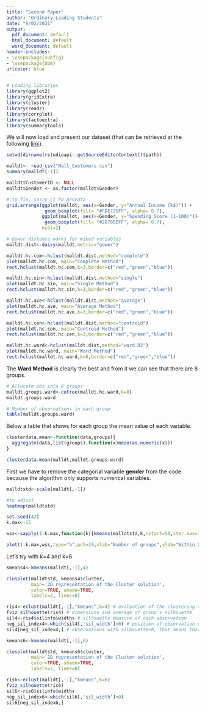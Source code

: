 ```yaml
---
title: "Second Paper"
author: "Ordinary Leading Students"
date: "6/02/2021"
output:
  pdf_document: default
  html_document: default
  word_document: default
header-includes:
- \usepackage{subfig}
- \usepackage{bbm}
urlcolor: blue
---
```


```r
# Loading libraries
library(ggplot2)
library(gridExtra)
library(cluster)
library(readr)
library(corrplot) 
library(factoextra)
library(summarytools)
```


\begin{abstract}
Mall dataset TO EXPLAIN

\end{abstract}

\section{Data}
We will now load and present our dataset (that can be retrieved at the following [link](https://www.kaggle.com/vjchoudhary7/customer-segmentation-tutorial-in-python)). 

```r
setwd(dirname(rstudioapi::getSourceEditorContext()$path))

malldt<- read_csv("Mall_Customers.csv")
summary(malldt[-1])
```

\section{Data Cleaning}

```r
malldt$CustomerID <- NULL
malldt$Gender <- as.factor(malldt$Gender)
```

\section{Data Visualization}

```r
# to fix, sorry ci ho provato
grid.arrange(ggplot(malldt, aes(x=Gender, y="Annual Income (k$)")) +
              geom_boxplot(fill= "#FDE725FF", alpha= 0.7), 
             ggplot(malldt, aes(x=Gender, y="Spending Score (1-100)"))+
              geom_boxplot(fill= "#2D708EFF", alpha= 0.7), 
             ncol=2)
```


\section{Dendograms}

```r
# Gower distance works for mixed variables
malldt.dist<-daisy(malldt,metric="gower")

malldt.hc.com<-hclust(malldt.dist,method="complete") 
plot(malldt.hc.com, main="Complete Method") 
rect.hclust(malldt.hc.com,k=3,border=c("red","green","blue")) 

malldt.hc.sin<-hclust(malldt.dist,method="single") 
plot(malldt.hc.sin, main="Single Method") 
rect.hclust(malldt.hc.sin,k=3,border=c("red","green","blue")) 

malldt.hc.ave<-hclust(malldt.dist,method="average") 
plot(malldt.hc.ave, main="Average Method") 
rect.hclust(malldt.hc.ave,k=3,border=c("red","green","blue")) 

malldt.hc.cen<-hclust(malldt.dist,method="centroid") 
plot(malldt.hc.cen, main="Centroid Method") 
rect.hclust(malldt.hc.cen,k=3,border=c("red","green","blue")) 

malldt.hc.ward<-hclust(malldt.dist,method="ward.D2") 
plot(malldt.hc.ward, main="Ward Method") 
rect.hclust(malldt.hc.ward,k=8,border=c("red","green","blue"))  
```

\subsection{Ward Method}

The **Ward Method** is clearly the best and from it we can see that there are 8 groups.

```r
# Allocate obs into 8 groups
malldt.groups.ward<-cutree(malldt.hc.ward,k=8) 
malldt.groups.ward

# Number of observations in each group
table(malldt.groups.ward)
```


Below a table that shows for each group the mean value of each variable. 

```r
clusterdata.mean<-function(data,groups){
  aggregate(data,list(groups),function(x)mean(as.numeric(x)))
}

clusterdata.mean(malldt,malldt.groups.ward)
```


\section{K-Means algorithm}

First we have to remove the categorial variable **gender** from the code because 
the algorithm only supports numerical variables.

```r
malldtstd<-scale(malldt[,-1]) 
```

\subsection{Heatmap}

```r
#to adjust
heatmap(malldtstd)
```

\subsection{Finding K}

```r
set.seed(42)
k.max<-15 

wss<-sapply(1:k.max,function(k){kmeans(malldtstd,k,nstart=50,iter.max=15)$tot.withinss})

plot(1:k.max,wss,type="b",pch=19,xlab="Number of groups",ylab="Within Deviation",col="blue") 
```

Let's try with k=4 and k=6

\subsection{K = 4}

```r
kmeans4<-kmeans(malldt[,-1],4) 

clusplot(malldtstd, kmeans4$cluster, 
         main='2D representation of the Cluster solution',
         color=TRUE, shade=TRUE,
         labels=2, lines=0)
```

```r
ris4<-eclust(malldt[,-1],"kmeans",k=4) # evaluation of the clustering composition
fviz_silhouette(ris4) # dimensions and average of group's silhouette
sil4<-ris4$silinfo$widths # silhouette measure of each observation
neg_sil_index4<-which(sil4[,'sil_width']<0) # position of observation of silhouette<0
sil4[neg_sil_index4,] # observations with silhouette<0, that means that the observation should belong to the closest cluster

```


\subsection{K = 6}

```r
kmeans6<-kmeans(malldt[,-1],6)

clusplot(malldtstd, kmeans6$cluster, 
         main='2D representation of the Cluster solution',
         color=TRUE, shade=TRUE,
         labels=2, lines=0)

ris6<-eclust(malldt[,-1],"kmeans",k=6)
fviz_silhouette(ris6)
sil6<-ris6$silinfo$widths 
neg_sil_index6<-which(sil6[,'sil_width']<0)
sil6[neg_sil_index6,]
```














